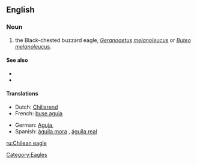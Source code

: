 ==English==

===Noun===
{{en-noun|sg=[[Chilean]] [[eagle]]}}

# the Black-chested buzzard eagle, ''[[Geranoaetus]] [[melanoleucus]]'' or ''[[Buteo]] [[melanoleucus]]''.

====See also====
*{{pedialite|Buteo melanoleucus}}
*{{specieslite|Buteo melanoleucus}}

====Translations====
{{trans-top|the Black-chested buzzard eagle, Geranoaetus melanoleucus}}
* Dutch: [[Chiliarend]] {{m}}
* French: [[buse aguia]]
{{trans-mid}}
* German: [[Aguja]],  {{t|de|Blaubussard}}
* Spanish: [[águila mora]] {{m}}, [[águila real]]
{{trans-bottom}}

[[Category:Eagles]]

[[ru:Chilean eagle]]